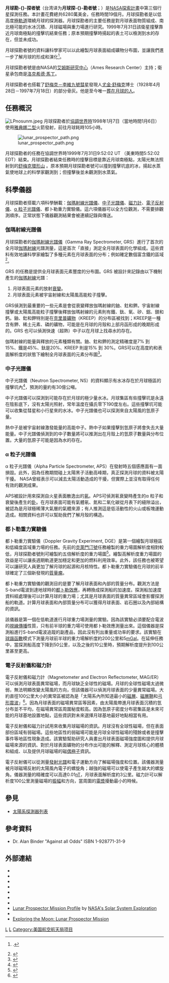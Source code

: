 {{noteTA
|G1=Aero
|G2=Unit
|G3=USGov
|G4=IT
|G5=地名
|G6=PP
|1=zh-cn:勘探; zh-hk:勘探; zh-tw:探勘;
}}
{{Infobox Spacecraft
| Name              = 月球探勘者
| Image             = [[File:Lunar_Prospector_orbiter.jpg|300px]]
| Organization      = [[美國太空總署|美國太空總署]]
| Contractors       = [[探索計畫|探索計畫]]
| MissionType       = [[行星科学|行星科学]]
| LaunchDate        = 1998年1月7日, 02:28:44 [[协调世界时|UTC]]
| LaunchVehicle     = [[雅典娜II運載火箭|雅典娜II運載火箭]]
| MissionHighlight  = 進入月球軌道<br>1998-01-11, 10:28 UTC
| MissionDuration   = 570 日
| Mass              = {{convert|158|kg|lb}}
| NSSDC_ID          = 1998-001A
| Web               = [http://nssdc.gsfc.nasa.gov/nmc/spacecraftDisplay.do?id=1998-001A NASA NSSDC Master Catalog]
| SatelliteOf       = [[月球|月球]]
| SemiMajor         = {{convert|6478.2|km|mi|abbr=on}}
| Eccentricity      = 0.00046
| Inclination       = 90.55°
| Period            = 117.9 分鐘
| Apo               = {{convert|101.2|km|mi|abbr=on}}
| Peri              = {{convert|99.45|km|mi|abbr=on}}
| Orbits            = ~7060
| LunarLandingDate  = 1999年7月31日，9:52:02 UTC
| LunarLandingCoords= {{Lunar coords and quad cat|87.7|S|42.1|E}}
| LunarLiftoffDate  =
| Instruments       = 伽马射线光譜儀(GRS)<br>月球勘探者中子光譜儀(NS)<br>α粒子光譜儀(APS)<br>多普勒重力實驗儀(DGE)<br>磁力儀(MAG)<br>電子反射儀 (ER)
}}
'''月球勘-{}-探者號'''（台湾译为'''月球探-{}-勘者號'''；{{lang-en|'''Lunar Prospector'''}}）是[[NASA|NASA]][[探索計畫|探索計畫]]中第三個行星探測任務。本計畫花費總共6280萬美金，任務時間19個月。月球探勘者是以低高度[[極軌道|極軌道]]環繞月球的探測器。月球探勘者的主要任務是對月球表面物質組成、南北極可能的水冰沉積、月球磁場與重力場進行研究。1999年7月31日該衛星撞擊靠近月球南極點的撞擊坑結束任務；原本預期撞擊時揚起的表土可以檢測到水的存在，但並未成功。

月球探勘者號的資料讓科學家可以以此繪製月球表面組成礦物分布圖，並讓我們進一步了解月球的形成和演化<ref>{{cite journal|title=Improved Gravity Field of the Moon from Lunar Prospector|journal=Science|url=http://www.sciencemag.org/cgi/content/full/281/5382/1476|author=A. S. Konopliv, A. B. Binder, L. L. Hood, A. B. Kucinskas, W. L. Sjogren, J. G. Williams|doi=10.1126/science.281.5382.1476|year=1998|volume=281|pages=1476|access-date=2010-04-16|archive-date=2010-03-13|archive-url=https://web.archive.org/web/20100313233314/http://www.sciencemag.org/cgi/content/full/281/5382/1476|dead-url=no}}.</ref>。

月球探勘者號是由NASA的[[艾姆斯研究中心|艾姆斯研究中心]]（Ames Research Center）主持；衛星承包商是[[洛克希德·馬丁|洛克希德·馬丁]]。

月球探勘者也搭載了[[舒梅克－李維九號彗星|舒梅克－李維九號彗星]]發現人[[尤金·舒梅克|尤金·舒梅克]]博士（1928年4月28日－1997年7月18日）的部分骨灰。他是至今唯一[[太空葬|葬在月球的人]]。

==任務概況==
[[Image:LPnosunm.jpeg|left]]
月球探勘者於[[協調世界時|協調世界時]]1998年1月7日（當地時間1月6日）使用[[雅典娜二型|雅典娜二型]]火箭發射，前往月球耗時105小時。

[[Image:lunar_prospector_path.png|thumb]]

月球探勘者的任務在協調世界時1999年7月31日9:52:02 UT （美東時間5:52:02 EDT）結束。月球探勘者結束任務時的撞擊目標是靠近月球南極點，太陽光無法照射到的[[舒梅克環形山|舒梅克環形山]] 。原本預期月球探勘者號可以撞到撞擊坑底的冰，揚起水蒸氣使地球上的科學家觀測到；但撞擊後並未觀測到水蒸氣。

==科學儀器==
月球探勘者搭載六項科學酬載：[[加玛射线光分计|伽瑪射線光譜儀]]、[[中子光譜儀|中子光譜儀]]、[[磁力計|磁力計]]、[[電子反射儀|電子反射儀]]、[[α_粒子光譜儀|α 粒子光譜儀]]、都卜勒重力實驗儀。這六項儀器可以全方位觀測，不需要排觀測順序。正常狀態下儀器觀測結果會被連續記錄與傳送。 

===伽瑪射線光譜儀===
月球探勘者的[[加玛射线光分计|伽瑪射線光譜儀]]（Gamma Ray Spectrometer, GRS）進行了首次的全月球[[伽瑪射線|伽瑪射線]]光譜測量，這是首次「直接」測定全月球表面的化學組成。這些資料有效地讓科學家繪製了多種元素在月球表面的分布；例如確定數個富含鐵的區域<ref>{{citeweb|title=Iron Distribution - Lunar Prospector|url=http://lunar.arc.nasa.gov/results/images/ironmap.jpg|publisher=''[[NASA|NASA]]''|accessdate=2008-07-14|deadurl=yes|archiveurl=https://web.archive.org/web/20080626081909/http://lunar.arc.nasa.gov/results/images/ironmap.jpg|archivedate=2008-06-26}}</ref>。

GRS 的任務是提供全月球表面元素豐度的分布圖。GRS 被設計來記錄由以下機制產生的[[伽瑪射線|伽瑪射線]]光譜：
# 月球表面元素的放射[[放射性衰變|衰變]]。
# 月球表面元素被宇宙射線和太陽風高能粒子撞擊。
GRS偵測到最重要的一些元素是會從衰變釋放伽瑪射線的鈾、釷和鉀。宇宙射線撞擊或太陽風高能粒子撞擊後釋放伽瑪射線的元素則有鐵、鈦、氧、矽、鋁、鎂和鈣。鈾、釷和鉀特別是在[[克里普礦物|克里普礦物]]（KREEP）的分布區被找到；KREEP是一種含有鉀、稀土元素、磷的礦物，可能是在月球的月殼和上部月函形成的晚期形成的。GRS 也可以偵測快速（超熱）中子以在月球上找尋水的存在。

伽瑪射線的能量與釋放的元素種類有關。鈾、釷和鉀的測定精確度是7% 到 15%、鐵是45%、鈦是20%、KREEP 則是15% 到 30%。GRS可以在高度約{{convert|100|km|mi|abbr=on}}和表面解析度{{convert|150|km|mi|abbr=on}}的狀態下繪制全月球表面的元素分布圖<ref>{{cite journal
 | journal = Science 
 | year = 1998
 | volume = 281
 | issue = 5382
 | pages = 1484–1489
 | doi = 10.1126/science.281.5382.1484
 | title = Global Elemental Maps of the Moon: The Lunar Prospector Gamma-Ray Spectrometer
 | author = D. J. Lawrence, * W. C. Feldman, B. L. Barraclough, A. B. Binder, R. C. Elphic, S. Maurice, D. R. Thomsen
 | pmid = 9727970}}</ref>。

===中子光譜儀===
中子光譜儀（Neutron Spectrometer, NS）的資料顯示有水冰存在於月球極區的撞擊坑內<ref>{{citeweb|title=Neutron Spectrometer Results|url=http://lunar.arc.nasa.gov/results/neures.htm|publisher=''[[NASA|NASA]]''|accessdate=2008-07-14|deadurl=yes|archiveurl=https://web.archive.org/web/20080531054648/http://lunar.arc.nasa.gov/results/neures.htm|archivedate=2008-05-31}}</ref>，預測的量約有30億公噸。    

中子光譜儀可以探測到可能存在於月球的極少量水冰。月球集區有些撞擊坑是永遠在陰影底下，沒有太陽光照射，常年溫度在攝氏零下190度左右。這些撞擊坑可能可以收集從彗星和小行星來的水冰。中子光譜儀也可以探測來自太陽風的氫原子量。  

熱中子是被宇宙射線激發能量的高能中子。熱中子如果撞擊到氫原子將會失去大量能量。中子光譜儀偵測到的中子數量將可以推測出在月殼上的氫原子數量與分布位置。大量的氫原子可能是因為水的存在。

===α 粒子光譜儀===
α 粒子光譜儀（Alpha Particle Spectrometer, APS）在發射時五個感應面有一面損毀。此外，因為任務期間碰上太陽黑子活動高峰期，真正探測月球的資料被太陽干擾。 NASA曾經表示可以減去太陽活動造成的干擾，但實際上並沒有取得任何有效的觀測成果。

APS被設計用來探測自火星表面散逸出的[[氡|氡]]。APS可偵測氡衰變時產生的α 粒子和衰變後產生的[[釙|釙]]。在月球表面可能有氣體氡、氮和二氧化碳從月表下的縫隙溢出，被認為是月球極稀薄大氣層的氣體來源；有人推測這是低活動性的火山或板塊運動造成。相關資料也許可以幫助我們了解月殼的構造。

===都卜勒重力實驗儀===
都卜勒重力實驗儀（Doppler Gravity Experiment, DGE）是第一個繪製月球極區和低緯度區域重力場的任務。先前的[[克萊門汀號|克萊門汀號]]任務繪製的重力場圖解析度相對較低，月球探勘者號則可繪製約五倍解析度的重力場圖<ref>{{citeweb|title=Doppler Gravity Experiment Results|url=http://lunar.arc.nasa.gov/results/dopres.htm|publisher=''[[NASA|NASA]]''|accessdate=2008-07-14|deadurl=yes|archiveurl=https://web.archive.org/web/20080712080232/http://lunar.arc.nasa.gov/results/dopres.htm|archivedate=2008-07-12}}</ref>。繪製高解析度重力場圖的效益是可以讓長週期軌道更加穩定和更加的燃料利用效率。此外，該任務也被寄望可以讓研究人員更加了解月球的起源和月核特性。都卜勒重力實驗儀在月球的前半球確定了三個新發現的[[質量瘤|質量瘤]]。 

都卜勒重力實驗儀的觀測目的是要了解月球表面和內部的質量分布。觀測方法是S-band電波到達地球時的[[都卜勒效應|都卜勒效應]]，再轉換成探測船的加速度。探測船加速度資料經處理後可以計算月球的重力場；尤其是月球表面的質量異常區域會影響探測船的軌道。計算月球表面和內部質量分布可以獲得月球表面、岩石圈以及內部結構的資訊。 

該儀器是第一個在低軌道進行月球重力場測量的實驗。因為該實驗必須要配合電波的[[視線傳播|視線傳播]]性質，只有前半球的重力場可使用都卜勒效應測量出來。這個儀器是探測船進行S-band電波追蹤的副產品，因此沒有列出重量或功率的要求。該實驗在[[球諧函數|球諧函數]]模式下測量月球前半球的重力場解析度約200公里和5[[伽|mGal]]。在延伸任務中，當探測船高度下降到50公里，以及之後的10公里時，預期解析度提升到100公里甚至更高。

===電子反射儀和磁力計===
電子反射儀和磁力計（Magnetometer and Electron Reflectometer, MAG/ER）可以偵測月球表面異常磁場，而月球缺乏全球性的磁場。月球的全球性磁場太過微弱，無法明顯改變太陽風的方向，但該儀器可以偵測月球表面的少量異常磁場。大約直徑100公里大小的異常區被認為是「太陽系內所知道最小的[[磁層|磁層]]、[[磁層鞘|磁層鞘]]和[[弓形震波|弓形震波]]」<ref>{{citeweb|title=Magnetometer / Electron Reflectometer results|url=http://lunar.arc.nasa.gov/results/magelres.htm|publisher=''[[NASA|NASA]]''|accessdate=2008-07-14|deadurl=yes|archiveurl=https://web.archive.org/web/20100527121330/http://lunar.arc.nasa.gov/results/magelres.htm|archivedate=2010-05-27}}</ref>。因為月球表面的磁場異常區等因素，由太陽風帶進月球表面沉積的氫分布並不平均，在磁場異常區周圍秘度較高。因為氫原子密度分布密集區是未來可能的月球基地設置地點，這些資訊對未來選擇月球基地最好地點相當有用。 

電子反射儀和磁力計試用來收集月球磁場的資訊。月球沒有全球性磁場，但在表面部份區域有弱磁場。這些地區性的弱磁場可能是月球全球性磁場的殘餘或者是撞擊事件等地區性現象造成。該實驗幫助研究人員畫出月球表面磁場強度圖和提供月球磁場來源的資訊、對於月球表面礦物的分布作出可能的解釋、測定月球核心的體積和組成、以及提供月球磁場的磁[[偶極子|偶極子]]資訊。

電子反射儀可以從測量[[發射光譜|發射光譜]]和電子運動方向了解磁場強度和位置。該儀器測量被月球磁場反射的太陽風內電子的螺旋角；越強的磁場可以使電子產生越大的螺旋角。儀器測量的精確度可以高達0.01[[特斯拉|nT]]，月球表面解析度約3公里。磁力計可以解析度100公里測量磁場的[[振幅|振幅]]和方向，當周圍的[[電漿體|電漿]]擾動最小的時候。

==參見==
{{Portal box|月球}}
*[[太陽系探測器列表|太陽系探測器列表]]

==參考資料==
{{Reflist|2}}
*Dr. Alan Binder "Against all Odds" ISBN 1-928771-31-9

==外部連結==
* {{cite web | url = http://lunar.arc.nasa.gov/ | title = Lunar Prospector website | publisher = NASA | accessdate = April 24, 2006 | archive-date = 2013-08-08 | archive-url = https://web.archive.org/web/20130808201442/http://lunar.arc.nasa.gov/ | dead-url = yes }}
* {{cite web | url = http://lunar.arc.nasa.gov/results/gamres.htm | title = GRS results | work = Lunar Prospector website | publisher = NASA | accessdate = April 24, 2006 | deadurl = yes | archiveurl = https://web.archive.org/web/20060211065320/http://lunar.arc.nasa.gov/results/gamres.htm | archivedate = 2006年2月11日 }}
* {{cite web | url = http://lunar.arc.nasa.gov/results/alres.htm | title = Alpha Particle Spectrometer results | work = Lunar Prospector website | publisher = NASA | accessdate = April 24, 2006 | deadurl = yes | archiveurl = https://web.archive.org/web/20051226130715/http://lunar.arc.nasa.gov/results/alres.htm | archivedate = 2005年12月26日 }}
* {{cite web | url = http://lunar.arc.nasa.gov/results/magelres.htm | title = MAG/ER results | work = Lunar Prospector website | publisher = NASA | accessdate = April 24, 2006 | deadurl = yes | archiveurl = https://web.archive.org/web/20100527121330/http://lunar.arc.nasa.gov/results/magelres.htm | archivedate = 2010年5月27日 }}
* {{cite web | url = http://lunar.arc.nasa.gov/results/neures.htm | title = Neutron Spectrometer results | work = Lunar Prospector website | publisher = NASA | accessdate = April 24, 2006 | deadurl = yes | archiveurl = https://web.archive.org/web/20080531054648/http://lunar.arc.nasa.gov/results/neures.htm | archivedate = 2008年5月31日 }}
* {{cite web | url = http://lunar.arc.nasa.gov/results/dopres.htm | title = DGE results | work = Lunar Prospector website | publisher = NASA | accessdate = April 24, 2006 | deadurl = yes | archiveurl = https://web.archive.org/web/20080712080232/http://lunar.arc.nasa.gov/results/dopres.htm | archivedate = 2008年7月12日 }}
* {{cite web | url = http://lunar.arc.nasa.gov/results/ice/eureka.htm | title = Eureka! Ice Found At Lunar Poles | work = Lunar Prospector website | publisher = NASA | accessdate = April 24, 2006 | archive-date = 2013-08-06 | archive-url = https://web.archive.org/web/20130806085050/http://lunar.arc.nasa.gov/results//ice/eureka.htm | dead-url = no }}
* [https://web.archive.org/web/20070609080820/http://solarsystem.nasa.gov/missions/profile.cfm?MCode=LunarPr Lunar Prospector Mission Profile] by [http://solarsystem.nasa.gov NASA's Solar System Exploration]
* {{cite web | last = Isbell | first = Douglas | coauthors = Morse, David; Rische, Becky | date = October 13, 1999 | url = ftp://ftp.hq.nasa.gov/pub/pao/pressrel/1999/99-119.txt | title = Press release on Lunar Prospector impact | format = txt | publisher = NASA | accessdate = April 24, 2006 }}{{Dead link|date=2018年9月 |bot=InternetArchiveBot |fix-attempted=yes }}
*[http://www.lpi.usra.edu/expmoon/prospector/prospector.html Exploring the Moon: Lunar Prospector Mission] {{Wayback|url=http://www.lpi.usra.edu/expmoon/prospector/prospector.html |date=20120114061604 }}

{{月球任務}}
{{Planetary Missions Program Office}}
[[Category:月球|L]]
[[Category:月球航天器|L]]
[[Category:美国航空航天局项目|Category:美国航空航天局项目]]